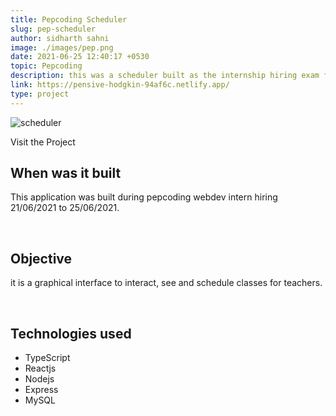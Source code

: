 ```yaml
---
title: Pepcoding Scheduler
slug: pep-scheduler
author: sidharth sahni
image: ./images/pep.png
date: 2021-06-25 12:40:17 +0530
topic: Pepcoding
description: this was a scheduler built as the internship hiring exam for web developer internship at pepcoding
link: https://pensive-hodgkin-94af6c.netlify.app/
type: project
---
```



![scheduler](./images/pep.png)

<Styleda href="https://peaceful-montalcini-dd037d.netlify.app">
  Visit the Project
</Styleda>

## When was it built

This application was built during pepcoding webdev intern hiring 21/06/2021 to 25/06/2021.

<br />

## Objective

it is a graphical interface to interact, see and schedule classes for teachers.

<br />

## Technologies used

- TypeScript
- Reactjs
- Nodejs
- Express
- MySQL
